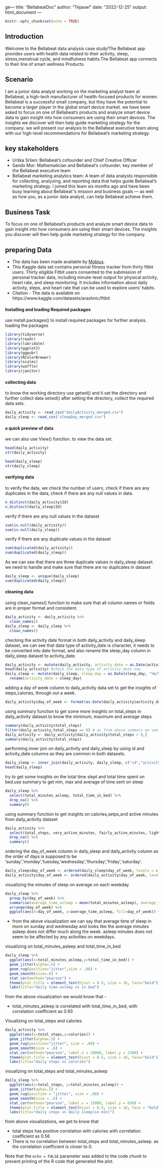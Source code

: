 ge---
title: "BellabeatDoc"
author: "Tejaswi"
date: "2022-12-25"
output: html_document
---

```r
knitr::opts_chunk$set(echo = TRUE)
```

## Introduction

Welcome to the Bellabeat data analysis case study!The Bellabeat app provides users with health data related to their activity, sleep, stress,menstrual cycle, and mindfulness habits.The Bellabeat app connects to their line of smart wellness Products.

## Scenario

I am a junior data analyst working on the marketing analyst team at Bellabeat, a high-tech manufacturer of health-focused
products for women. Bellabeat is a successful small company, but they have the potential to become a larger player in the
global smart device market. we have been asked to focus on one of Bellabeat’s products and analyze smart device data to gain insight into how consumers are using their smart devices. The insights we discover will then help guide marketing strategy for the company. we will present our analysis to the Bellabeat executive team along with our high-level recommendations for Bellabeat’s marketing strategy.

## key stakeholders
* Urška Sršen: Bellabeat’s cofounder and Chief Creative Officer
* Sando Mur: Mathematician and Bellabeat’s cofounder; key member of the Bellabeat executive team
* Bellabeat marketing analytics team: A team of data analysts responsible for collecting, analyzing, and reporting data that helps guide Bellabeat’s marketing strategy. I joined this team six months ago and have been busy learning about Bellabeat’’s mission and business goals — as well as how you, as a junior data analyst,
can help Bellabeat achieve them.

## Business Task
To focus on one of Bellabeat’s products and analyze smart device data to gain insight into how consumers are using their smart devices. The insights you discover will then help guide marketing strategy for the company.


## preparing Data

* The data has been made available by [Mobius](https://www.kaggle.com/arashnic). 
* This Kaggle data set contains personal fitness tracker from thirty fitbit users. Thirty eligible Fitbit users consented to the submission of personal tracker data, including minute-level output for physical activity, heart rate, and sleep monitoring. It includes information about daily activity, steps, and heart rate that can be used to explore users’ habits.
* Citation - The data is available on https://www.kaggle.com/datasets/arashnic/fitbit 

#### Installing and loading Required packages


use install.packages() to install required packages for further analysis.
loading the packages 


```r
library(tidyverse)
library(readr)
library(lubridate)
library(ggplot2)
library(ggpubr)
library(RColorBrewer)
library(scales)
library(waffle)
library(janitor)

```
#### collecting data

to know the working directory use getwd() and ti set the directory and further collect data setwd()
after setting the directory, collect the required data sets.

```r
daily_activity <- read_csv("dailyActivity_merged.csv")
daily_sleep <- read_csv("sleepDay_merged.csv")
```

#### a quick preview of data

we can also use View() function. to view the data set.

```r
head(daily_activity)
str(daily_activity)

head(daily_sleep)
str(daily_sleep)

```

#### verifying data

to verify the data, we check the number of users, check if there are any duplicates in the data, check if there are any null values in data. 

```r
n_distinct(daily_activity$Id)
n_distinct(daily_sleep$Id)
```

verify if there are any null values in the dataset

```r
sum(is.null(daily_activity))
sum(is.null(daily_sleep))
```

verify if there are any duplicate values in the dataset

```r
sum(duplicated(daily_activity))
sum(duplicated(daily_sleep))
```

As we can see that there are three duplicate values in daily_sleep dataset. we need to handle and make sure that there are no duplicates in dataset

```r
daily_sleep <- unique(daily_sleep)
sum(duplicated(daily_sleep))

```

#### cleaning data

using clean_names() function to make sure that all column names or fields are in proper format and consistent.

```r
daily_activity <- daily_activity %>% 
  clean_names()
daily_sleep <- daily_sleep %>% 
  clean_names()
```


checking the activity date format in both daily_activity and  daily_sleep dataset, we can see that data type of activity_date is character, it needs to be converted into date format, and also rename the sleep_day column in daily_sleep dataset to activity_date.

```r
daily_activity <- mutate(daily_activity, activity_date = as.Date(activity_date, "%m/%d/%Y"))
head(daily_activity) #check the data type of activity_date now
daily_sleep <- mutate(daily_sleep, sleep_day = as.Date(sleep_day, "%m/%d/%Y %I:%M:%S %p")) %>% 
  rename(activity_date = sleep_day)

```

adding a day of week column to daily_activity data set to get the insights of steps,calories, through out a week.

```r
daily_activity$day_of_week <- format(as.Date(daily_activity$activity_date),"%A")
```


using summary function to get some more insights on total_steps in daily_activity dataset.to know the minimum, maximum and average steps

```r
summary(daily_activity$total_steps)
filter(daily_activity,total_steps == 0) # as from above summary we see minimum steps as zero
daily_activity <- daily_activity[daily_activity$total_steps > 0,]
summary(daily_activity$total_steps)

```

performing inner join on daily_activity and daily_sleep by using id and activity_date columns as they are common in both datasets.

```r
daily_sleep <- inner_join(daily_activity, daily_sleep, c("id","activity_date"))
head(daily_sleep)

```


try to get some insights on the total time slept and total time spent on bed.use summary to get min, max and average of time sent on sleep

```r
daily_sleep %>% 
  select(total_minutes_asleep, total_time_in_bed) %>% 
  drop_na() %>% 
  summary()

```

using summary function to get insights on calories,setps,and active minutes from daily_activity dataset

```r
daily_activity %>% 
  select(total_steps, very_active_minutes, fairly_active_minutes, lightly_active_minutes, sedentary_minutes, calories) %>% 
  drop_na() %>% 
  summary()

```


ordering the day_of_week column in daily_sleep and daily_activity column as the order of days is supposed to be 'sunday','monday','tuesday,'wednesday','thursday','friday','saturday'.

```r
daily_sleep$day_of_week <- ordered(daily_sleep$day_of_week, levels = c('Sunday','Monday','Tuesday','Wednesday','Thursday','Friday','Saturday'))
daily_activity$day_of_week <- ordered(daily_activity$day_of_week, levels = c('Sunday','Monday','Tuesday','Wednesday','Thursday','Friday','Saturday'))
```

visualizing the minutes of sleep on average on each weekday

```r
daily_sleep %>% 
  group_by(day_of_week) %>% 
  summarise(average_time_asleep = mean(total_minutes_asleep), average_time_in_bed = mean(total_time_in_bed)) %>% 
  arrange(day_of_week) %>% 
  ggplot(aes(x=day_of_week, y=average_time_asleep, fill=day_of_week)) + geom_col(position = 'dodge') + labs(title="Average sleep time along the week days")

```

* from the above visualization we can say that average time of sleep in more on sunday and wednesday and looks like the average minutes asleep does not differ much along the week. asleep minutes does not seem to be affected by any activities on weekdays.

visualizing on total_minutes_asleep and total_time_in_bed

```r
daily_sleep %>% 
  ggplot(aes(x=total_minutes_asleep,y=total_time_in_bed)) +
  geom_jitter(alpha=.5) +
  geom_rug(position="jitter",size = .08) +
  geom_smooth(size=.6) +
  stat_cor(method="pearson") +
  theme(plot.title = element_text(hjust = 0.5, size = 16, face="bold")) +
  labs(title="daily time-asleep vs in bed")

```


from the above visualization we would know that -

* total_minutes_asleep is correlated with total_time_in_bed, with correlation coefficient as 0.93


Visualizing on total_steps and calories

```r
daily_activity %>% 
  ggplot(aes(x=total_steps,y=calories)) +
  geom_jitter(alpha=.5) +
  geom_rug(position="jitter", size = .08) +
  geom_smooth(size = .6) +
  stat_cor(method="pearson", label.x = 20000, label.y = 2300) +
  theme(plot.title = element_text(hjust = 0.5, size = 16, face="bold")) +
  labs(title="daily steps vs calories")

```


visualizing on total_steps and total_minutes_asleep

```r
daily_sleep %>% 
  ggplot(aes(x=total_steps, y=total_minutes_asleep)) +
  geom_jitter(apha=.5) +
  geom_rug(position = "jitter", size = .08) +
  geom_smooth(size = .6) +
  stat_cor(method="pearson", label.x = 15000, label.y = 650) +
  theme(plot.title = element_text(hjust = 0.5, size = 16, face = "bold")) +
  labs(title="daily steps vs daily sleep(in min)")

```

from above visualizations, we get to know that

* total steps has positive correlation with calories with correlation coefficient as 0.56
* There is no correlation between total_steps and total_minutes_asleep. as the correlation coefficient is closer to 0.


Note that the `echo = FALSE` parameter was added to the code chunk to prevent printing of the R code that generated the plot.
